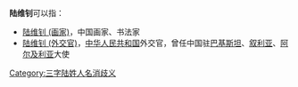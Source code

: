 '''陆维钊'''可以指：
* [[陆维钊_(画家)|陆维钊 (画家)]]，中国画家、书法家
* [[陆维钊_(外交官)|陆维钊 (外交官)]]，[[中华人民共和国|中华人民共和国]]外交官，曾任中国驻[[巴基斯坦|巴基斯坦]]、[[叙利亚|叙利亚]]、[[阿尔及利亚|阿尔及利亚]]大使
{{disambig}}

[[Category:三字陆姓人名消歧义|Category:三字陆姓人名消歧义]]